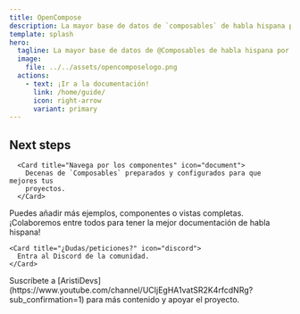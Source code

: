 ```yaml
---
title: OpenCompose
description: La mayor base de datos de `composables` de habla hispana por y para la comunidad.
template: splash
hero:
  tagline: La mayor base de datos de @Composables de habla hispana por y para la comunidad.
  image:
    file: ../../assets/opencomposelogo.png
  actions:
    - text: ¡Ir a la documentación!
      link: /home/guide/
      icon: right-arrow
      variant: primary
---
```



## Next steps

<CardGrid stagger>

      <Card title="Navega por los componentes" icon="document">
        Decenas de `Composables` preparados y configurados para que mejores tus
        proyectos.
      </Card>

<Card title="Colabora con OpenCompose" icon="github">
  Puedes añadir más ejemplos, componentes o vistas completas. ¡Colaboremos entre
  todos para tener la mejor documentación de habla hispana!
</Card>

    <Card title="¿Dudas/peticiones?" icon="discord">
      Entra al Discord de la comunidad.
    </Card>

  <Card title="Más contenido en YouTube" icon="youtube">
    Suscríbete a
    [AristiDevs](https://www.youtube.com/channel/UCIjEgHA1vatSR2K4rfcdNRg?sub_confirmation=1)
    para más contenido y apoyar el proyecto.
  </Card>
</CardGrid>
